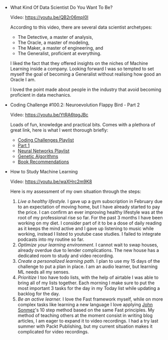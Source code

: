 
* What Kind Of Data Scientist Do You Want To Be?
  
  Video: https://youtu.be/QB2r06mpI0I

  According to this video, there are several data scientist archetypes:

  - The Detective, a master of analysis,
  - The Oracle, a master of modeling,
  - The Maker, a master of engineering, and
  - The Generalist, proficient at everything.

  I liked the fact that they offered insights on the niches of Machine Learning
  inside a company. Looking forward I was so tempted to set myself the goal of 
  becoming a Generalist without realising how good an Oracle I am.

  I loved the point made about people in the industry that avoid becoming proficient
  in data mechanics.
	
* Coding Challenge #100.2: Neuroevolution Flappy Bird - Part 2

  Video: https://youtu.be/YtRA6tqgJBc
	
  Loads of fun, knowledge and practical bits.
  Comes with a plethora of great link, here is what I went thorough briefly:

  - [Coding Challenges Playlist](https://www.youtube.com/playlist?list=PLRqwX-V7Uu6ZiZxtDDRCi6uhfTH4FilpH)
  - [Part 1](https://youtu.be/cXgA1d_E-jY)
  - [Neural Networks Playlist](https://www.youtube.com/playlist?list=PLRqwX-V7Uu6aCibgK1PTWWu9by6XFdCfh)
  - [Genetic Algorithms](https://www.youtube.com/playlist?list=PLRqwX-V7Uu6bJM3VgzjNV5YxVxUwzALHV)
  - [Book Recommendations](https://www.amazon.com/shop/thecodingtrain)

* How to Study Machine Learning
  
  Video: https://youtu.be/waXHrc2m9K8
	
  Here is my assessment of my own situation through the steps:
	
  1. *Live a healthy lifestyle.*
    I gave up a gym subscription in February due to an expectation of moving home,
     but I have already started to pay the price. I can confirm an ever improving
     healthy lifestyle was at the root of my professional rise so far. For the past
     3 months I have been working on my diet. I consider part of it to be a dose
     of daily reading as it keeps the mind active and I gave up listening to music
     while working, instead I listed to youtube case studies. I failed to integrate 
     podcasts into my routine so far.
  2. *Optimize your learning environment.* I cannot wait to swap houses, 
    already overdue due to lender complications. The new house has a dedicated
    room to study and video recording.
  3. *Create a personalized learning path.* I plan to use my 15 days of 
    the challenge to put a plan in place. I am an audio learner, but learning 
    ML needs all my senses.     	
  4. *Prioritize* I too have todo lists, with the help of airtable I was able 
    to bring all of my lists together. Each morning I make sure to put the most important
    3 tasks for the day in my Today list while updating a backlog for the day. 
  5. *Be an active learner.* I love the Fast framework myself, while on more complex
    tasks like learning a new language I love applying [John Sonmez](https://simpleprogrammer.com/)'s
    10 step method based on the same Fast principles. My method of teaching others
    at the moment consist in writing blog articles, I am eager to expand it to video 
    recordings. I had a try last summer with Packt Publishing, but my current situation
    makes it complicated for video recordings.
